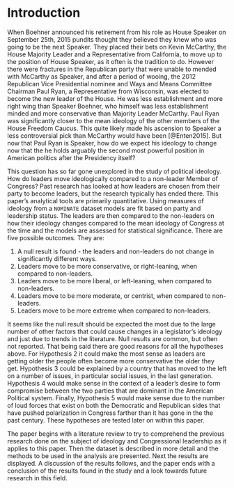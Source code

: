 # Introduction {.unnumbered}

When Boehner announced his retirement from his role as House Speaker on September 25th, 2015 pundits thought they believed they knew who was going to be the next Speaker. They placed their bets on Kevin McCarthy, the House Majority Leader and a Representative from California, to move up to the position of House Speaker, as it often is the tradition to do. However there were fractures in the Republican party that were unable to mended with McCarthy as Speaker, and after a period of wooing, the 2012 Republican Vice Presidential nominee and Ways and Means Committee Chairman Paul Ryan, a Representative from Wisconsin, was elected to become the new leader of the House. He was less establishment and more right wing than Speaker Boehner, who himself was less establishment minded and more conservative than Majority Leader McCarthy. Paul Ryan was significantly closer to the mean ideology of the other members of the House Freedom Caucus. This quite likely made his ascension to Speaker a less controversial pick than McCarthy would have been [@Enten2015]. But now that Paul Ryan is Speaker, how do we expect his ideology to change now that the he holds arguably the second most powerful position in American politics after the Presidency itself?

This question has so far gone unexplored in the study of political ideology. How do leaders move ideologically compared to a non-leader Member of Congress? Past research has looked at how leaders are chosen from their party to become leaders, but the research typically has ended there. This paper's analytical tools are primarily quantitative. Using measures of ideology from a `NOMINATE` dataset models are fit based on party and leadership status. The leaders are then compared to the non-leaders on how their ideology changes compared to the mean ideology of Congress at the time and the models are assessed for statistical significance. There are five possible outcomes. They are:

  1. A null result is found - the leaders and non-leaders do not change in significantly different ways.
  2. Leaders move to be more conservative, or right-leaning, when compared to non-leaders.
  3. Leaders move to be more liberal, or left-leaning, when compared to non-leaders.
  4. Leaders move to be more moderate, or centrist, when compared to non-leaders.
  5. Leaders move to be more extreme when compared to non-leaders.

It seems like the null result should be expected the most due to the large number of other factors that could cause changes in a legislator's ideology and just due to trends in the literature. Null results are common, but often not reported. That being said there are good reasons for all the hypotheses above. For Hypothesis 2 it could make the most sense as leaders are getting older the people often become more conservative the older they get. Hypothesis 3 could be explained by a country that has moved to the left on a number of issues, in particular social issues, in the last generation. Hypothesis 4 would make sense in the context of a leader's desire to form compromise between the two parties that are dominant in the American Political system. Finally, Hypothesis 5 would make sense due to the number of loud forces that exist on both the Democratic and Republican sides that have pushed polarization in Congress farther than it has gone in the the past century. These hypotheses are tested later on within this paper.

The paper begins with a literature review to try to comprehend the previous research done on the subject of ideology and Congressional leadership as it applies to this paper. Then the dataset is described in more detail and the methods to be used in the analysis are presented. Next the results are displayed. A discussion of the results follows, and the paper ends with a conclusion of the results found in the study and a look towards future research in this field.

